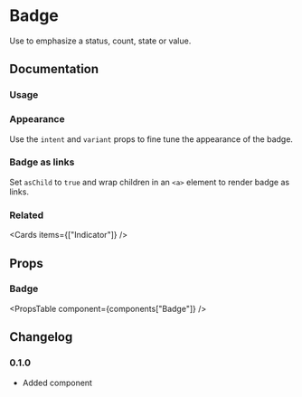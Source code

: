 
# Badge

Use to emphasize a status, count, state or value.

## Documentation

### Usage

<Demo component={Usage} />

### Appearance

Use the `intent` and `variant` props to fine tune the appearance of the badge.

<Demo component={AppearanceUsage} />

### Badge as links

Set `asChild` to `true` and wrap children in an `<a>` element to render badge as links.

<Demo component={LinkUsage} />

### Related

<Cards items={["Indicator"]} />

## Props

### Badge

<PropsTable component={components["Badge"]} />

## Changelog

### 0.1.0

- Added component
